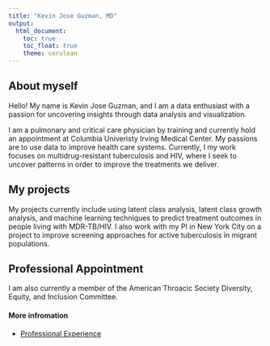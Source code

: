 ```yaml
---
title: "Kevin Jose Guzman, MD"
output: 
  html_document:
    toc: true
    toc_float: true
    theme: cerulean
---
```


## About myself 

Hello! My name is Kevin Jose Guzman, and I am a data enthusiast with a passion for uncovering insights through data analysis and visualization. 

I am a pulmonary and critical care physician by training and currently hold an appointment at Columbia Univeristy Irving Medical Center. My passions are to use data to improve health care systems. Currently, I my work focuses on multidrug-resistant tuberculosis and HIV, where I seek to uncover patterns in order to improve the treatments we deliver. 

## My projects 

My projects currently include using latent class analysis, latent class growth analysis, and machine learning techniques to predict treatment outcomes in people living with MDR-TB/HIV. I also work with my PI in New York City on a project to improve screening approaches for active tuberculosis in migrant populations.

## Professional Appointment 

I am also currently a member of the American Throacic Society Diversity, Equity, and Inclusion Committee. 

#### More infromation 
* [Professional Experience](professional.html)




